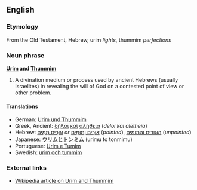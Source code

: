 ==English==
===Etymology===
From the Old Testament, Hebrew, urim ''lights'', thummim ''perfections''

===Noun phrase===
'''[[Urim]] and [[Thummim]]'''

#A divination medium or process used by ancient Hebrews (usually Israelites) in revealing the will of God on a contested point of view or other problem.

====Translations====
*German: [[Urim und Thummim]]
*Greek, Ancient: [[δῆλος|δῆλοι]] [[καί|καὶ]] [[ἀλήθεια]] (''dēloi kai alētheia'')
*Hebrew: [[אוּרִים תֻּמִּים]] ''or'' [[אוּרִים וְתּוּמִים]] (''pointed''), [[האורים והתומים]] (''unpointed'')
*Japanese: [[ウリムとトンミム]] (urimu to tonmimu)
*Portuguese: [[Urim e Tumim]]
*Swedish: [[urim och tummim]]

===External links===
*[[w:Urim and Thummim|Wikipedia article on Urim and Thummim]]